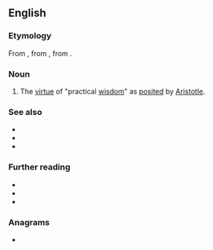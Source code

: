 ==English==
{{wikipedia|lang=en|Phronesis|''Phronesis''}}

===Etymology===
From {{uder|en|grc|φρόνησις||practical wisdom}}, from {{m|grc|φρονεῖν||to think}}, from {{m|grc|φρήν||mind}}.

===Noun===
{{en-noun|-}}

# {{lb|en|philosophy}} The [[virtue]] of "practical [[wisdom]]" as [[posited]] by [[Aristotle]].

===See also===
* {{l|en|episteme}}
* {{l|en|sophrosyne}}
* {{l|en|techne}}

===Further reading===
* {{R:Webster 1913}}
* {{R:Century 1911}}
* {{R:OneLook}}

===Anagrams===
* {{anagrams|en|a=ehinoprss|nephrosis|personish|resiphons|siphoners}}